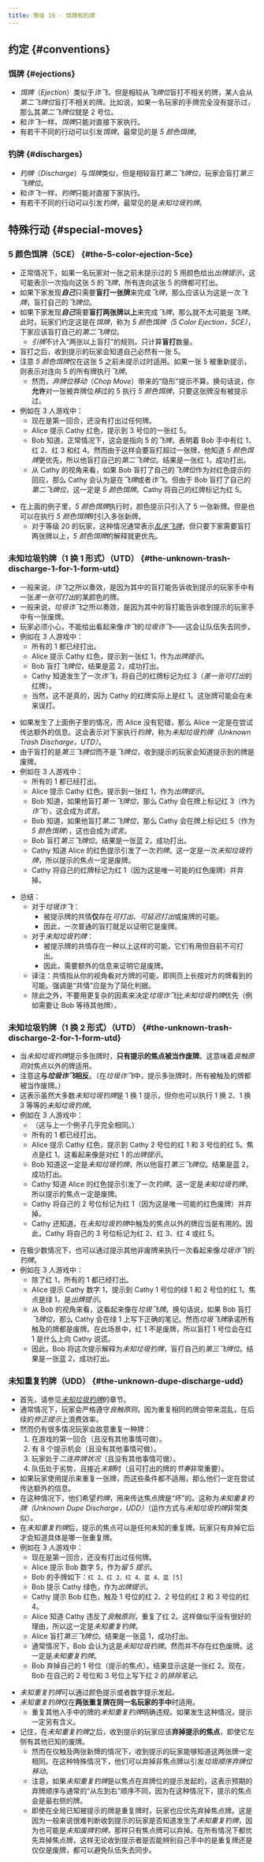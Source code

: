 ```yaml
---
title: 等级 16 - 饵牌和钓牌
---
```



## 约定 \{#conventions\}

### 饵牌 \{#ejections\}

- _饵牌_（_Ejection_）类似于*诈飞*，但是相较从*飞牌位*盲打不相关的牌，某人会从*第二飞牌位*盲打不相关的牌。比如说，如果一名玩家的手牌完全没有提示过，那么其*第二飞牌位*就是 2 号位。
- 和*诈飞*一样，*饵牌*只能对直接下家执行。
- 有若干不同的行动可以引发*饵牌*，最常见的是 _5 颜色饵牌_。

### 钓牌 \{#discharges\}

- _钓牌_（_Discharge_）与*饵牌*类似，但是相较盲打*第二飞牌位*，玩家会盲打*第三飞牌位*。
- 和*诈飞*一样，*钓牌*只能对直接下家执行。
- 有若干不同的行动可以引发*钓牌*，最常见的是*未知垃圾钓牌*。

## 特殊行动 \{#special-moves\}

### 5 颜色饵牌（5CE） \{#the-5-color-ejection-5ce\}

- 正常情况下，如果一名玩家对一张之前未提示过的 5 用颜色给出*出牌提示*，这可能表示一次指向这张 5 的*飞牌*，所有连向这张 5 的牌都可打出。
- 如果下家发现<Em>**自己**</Em>只需要**盲打一张牌**来完成*飞牌*，那么应该认为这是一次*飞牌*，盲打自己的*飞牌位*。
- 如果下家发现<Em>**自己**</Em>需要**盲打两张牌以上**来完成*飞牌*，那么就不太可能是*飞牌*。此时，玩家们约定这是在*饵牌*，称为 _5 颜色饵牌（5 Color Ejection，5CE）_，下家应该盲打自己的*第二飞牌位*。
  - *引牌*不计入“两张以上盲打”的规则。只计算**盲打**数量。
- 盲打之后，收到提示的玩家会知道自己必然有一张 5。
- 注意 *5 颜色饵牌*仅在这张 5 之前未提示过时适用。如果一张 5 被重新提示，则表示对连向 5 的所有牌执行*飞牌*。
  - 然而，_弃牌位移动_（_Chop Move_）带来的“隐形”提示不算。换句话说，你**允许**对一张被弃牌位*移*过的 5 执行 _5 颜色饵牌_，只要这张牌没有被提示过。
- 例如在 3 人游戏中：
  - 现在是第一回合，还没有打出过任何牌。
  - Alice 提示 Cathy 红色，提示到 3 号位的一张红 5。
  - Bob 知道，正常情况下，这会是指向 5 的*飞牌*，表明着 Bob 手中有红 1、红 2、红 3 和红 4。然而由于这样会要盲打超过一张牌，他知道 *5 颜色饵牌*更优先，所以他盲打自己的*第二飞牌位*。结果是一张红 1，成功打出。
  - 从 Cathy 的视角来看，如果 Bob 盲打了自己的*飞牌位*作为对红色提示的回应，那么 Cathy 会认为是在*飞牌*或者*诈飞*。但由于 Bob 盲打了自己的*第二飞牌位*，这一定是 _5 颜色饵牌_。Cathy 将自己的红牌标记为红 5。

<FiveColorEjection />

- 在上面的例子里，*5 颜色饵牌*执行时，颜色提示只引入了 5 一张新牌。但是也可以在执行 *5 颜色饵牌*时引入多张新牌。
  - 对于等级 20 的玩家，这种情况通常表示[_乱序飞牌_](level-20.mdx#the-out-of-order-finesse)，但只要下家需要盲打两张牌以上，*5 颜色饵牌*的解释就更优先。

### 未知垃圾钓牌（1 换 1 形式）（UTD） \{#the-unknown-trash-discharge-1-for-1-form-utd\}

- 一般来说，*诈飞*之所以奏效，是因为其中的盲打能告诉收到提示的玩家手中有一张*差一张可打出*的某颜色的牌。
- 一般来说，*垃圾诈飞*之所以奏效，是因为其中的盲打能告诉收到提示的玩家手中有一张废牌。
- 玩家必须小心，不能给出看起来像*诈飞*的*垃圾诈飞*——这会让队伍失去同步。
- 例如在 3 人游戏中：
  - 所有的 1 都已经打出。
  - Alice 提示 Cathy 红色，提示到一张红 1，作为*出牌提示*。
  - Bob 盲打*飞牌位*，结果是蓝 2，成功打出。
  - Cathy 知道发生了一次*诈飞*，将自己的红牌标记为红 3（*差一张可打出*的红牌）。
  - 当然，这不是真的，因为 Cathy 的红牌实际上是红 1。这张牌可能会在未来误打。

<IllegalTrashBluff />

- 如果发生了上面例子里的情况，而 Alice 没有犯错，那么 Alice 一定是在尝试传达额外的信息。这会表示对下家执行*钓牌*，称为*未知垃圾钓牌（Unknown Trash Discharge，UTD）*。
- 由于盲打的是*第三飞牌位*而不是*飞牌位*，收到提示的玩家会知道提示到的牌是废牌。
- 例如在 3 人游戏中：
  - 所有的 1 都已经打出。
  - Alice 提示 Cathy 红色，提示到一张红 1，作为*出牌提示*。
  - Bob 知道，如果他盲打*第一飞牌位*，那么 Cathy 会在牌上标记红 3（作为*诈飞*），这会成为*谎言*。
  - Bob 知道，如果他盲打*第二飞牌位*，那么 Cathy 会在牌上标记红 5（作为 _5 颜色饵牌_），这也会成为*谎言*。
  - Bob 盲打*第三飞牌位*。结果是一张蓝 2，成功打出。
  - Cathy 知道 Alice 的红色提示引发了一次*钓牌*。这一定是一次*未知垃圾钓牌*，所以提示的焦点一定是废牌。
  - Cathy 将自己的红牌标记为红 1（因为这是唯一可能的红色废牌）并弃掉。

<UnknownTrashDischarge />

- 总结：
  - 对于*垃圾诈飞*：
    - 被提示牌的共情**仅**存在*可打出*、*可延迟打出*或废牌的可能。
    - 因此，一次普通的盲打就足以证明它是废牌。
  - 对于*未知垃圾钓牌*：
    - 被提示牌的共情存在一种以上这样的可能，它们有用但目前不可打出。
    - 因此，需要额外的信息来证明它是废牌。
  - 译注：共情指从你的视角看对方牌的可能，即网页上长按对方的牌看到的可能。强调是“共情”应是为了简化判据。
  - 除此之外，不要用更复杂的因素来决定*垃圾诈飞*比*未知垃圾钓牌*优先（例如需要让 Bob 等待其他牌）。

### 未知垃圾钓牌（1 换 2 形式）（UTD） \{#the-unknown-trash-discharge-2-for-1-form-utd\}

- 当*未知垃圾钓牌*提示多张牌时，**只有提示的焦点被当作废牌**。这意味着*良触原则*对焦点以外的牌适用。
- 注意这**与*垃圾诈飞*相反**。（在*垃圾诈飞*中，提示多张牌时，所有被触及的牌都被当作废牌。）
- 这表示虽然大多数*未知垃圾钓牌*是 1 换 1 提示，但你也可以执行 1 换 2、1 换 3 等等的*未知垃圾钓牌*。
- 例如在 3 人游戏中：
  - （这与上一个例子几乎完全相同。）
  - 所有的 1 都已经打出。
  - Alice 提示 Cathy 红色，提示到 Cathy 2 号位的红 1 和 3 号位的红 5。焦点是红 1。这看起来像是对红 1 的*出牌提示*。
  - Bob 知道这一定是*未知垃圾钓牌*，所以他盲打*第三飞牌位*。结果是蓝 2，成功打出。
  - Cathy 知道 Alice 的红色提示引发了一次*钓牌*。这一定是*未知垃圾钓牌*，所以提示的焦点一定是废牌。
  - Cathy 将自己的 2 号位标记为红 1（因为这是唯一可能的红色废牌）并弃掉。
  - Cathy 还知道，在*未知垃圾钓牌*中触及的焦点以外的牌应当是有用的。因此，Cathy 将自己的 3 号位标记为红 2、红 3、红 4 或红 5。

<UnknownTrashDischargeTwoForOne />

- 在极少数情况下，也可以通过提示其他非废牌来执行一次看起来像*垃圾诈飞*的*钓牌*。
- 例如在 3 人游戏中：
  - 除了红 1，所有的 1 都已经打出。
  - Alice 提示 Cathy 数字 1，提示到 Cathy 1 号位的绿 1 和 2 号位的红 1。焦点是绿 1，是*出牌提示*。
  - 从 Bob 的视角来看，这看起来像在*垃圾飞牌*。换句话说，如果 Bob 盲打*飞牌位*，那么 Cathy 会在绿 1 上写下正确的笔记。然而*垃圾飞牌*承诺所有触及的牌都是废牌。在此场景中，红 1 不是废牌，所以盲打 1 号位会在红 1 是什么上向 Cathy 说谎。
  - 因此，Bob 将这次提示解释为*未知垃圾钓牌*，盲打自己的*第三飞牌位*。结果是一张蓝 2，成功打出。

<UnknownTrashDischargeTwoForOne2 />

### 未知重复钓牌（UDD） \{#the-unknown-dupe-discharge-udd\}

- 首先，请参见[_未知垃圾钓牌_](#the-unknown-trash-discharge-1-for-1-form-utd)的章节。
- 通常情况下，玩家会严格遵守*良触原则*，因为重复相同的牌会带来混乱，在后续的*修正提示*上浪费效率。
- 然而仍有很多情况玩家会故意重复一种牌：
  1. 在游戏的第一回合（且没有其他事情可做）。
  2. 有 8 个提示机会（且没有其他事情可做）。
  3. 玩家处于*二连弃牌状况*（且没有其他事情可做）。
  4. 队伍处于劣势，且接近*末期*时（且可打出的牌的*节奏*非常重要）。
- 如果玩家使用提示来重复一张牌，而这些条件都不适用，那么他们一定在尝试传达额外的信息。
- 在这种情况下，他们希望*钓牌*，用来传达焦点牌是“坏”的。这称为*未知重复钓牌（Unknown Dupe Discharge，UDD）*（运作方式与*未知垃圾钓牌*非常类似）。
- 在*未知重复钓牌*后，提示的焦点可以是任何未知的重复牌。玩家只有弃掉它后才会知道具体是哪一张重复牌。
- 例如在 3 人游戏中：
  - 现在是第一回合，还没有打出过任何牌。
  - Alice 提示 Bob 数字 5，作为*留 5 提示*。
  - Bob 的手牌如下：`红 2、红 2、红 4、蓝 4、蓝 [5]`
  - Bob 提示 Cathy 绿色，作为*出牌提示*。
  - Cathy 提示 Bob 红色，触及 1 号位的红 2、2 号位的红 2 和 3 号位的红 4。
  - Alice 知道 Cathy 违反了*良触原则*，重复了红 2。这样做似乎没有很好的理由，所以这一定是*未知重复钓牌*。
  - Alice 盲打*第三飞牌位*。结果是一张蓝 1，成功打出。
  - 通常情况下，Bob 会认为这是*未知垃圾钓牌*。然而并不存在红色废牌。这一定是*未知重复钓牌*。
  - Bob 弃掉自己的 1 号位（提示的焦点）。结果显示这是一张红 2。现在，Bob 在自己的 2 号位和 3 号位上写下红 2 的*排除笔记*。

<UnknownDupeDischarge />

- *未知重复钓牌*可以通过颜色提示或者数字提示发起。
- *未知重复钓牌*仅在**两张重复牌在同一名玩家的手中**时适用。
  - 重复其他人手中的牌的*未知重复钓牌*明确违规。如果发生这种情况，提示一定另有含义。
- 记住，在*未知重复钓牌*之后，收到提示的玩家应该**弃掉提示的焦点**，即使它左侧有其他已知的废牌。
  - 然而在仅触及两张新牌的情况下，收到提示的玩家能够知道这两张牌一定相同。在这种特殊情况下，他们可以弃掉非焦点牌以引发*垃圾顺序弃牌位移动*。
  - 注意，如果*未知重复钓牌*是以焦点在弃牌位的提示发起的，这表示预期的弃牌顺序与通常的“从左到右”顺序不同，因为在这种情况下，提示的焦点会是最右侧的牌。
  - 即使在全局已知被提示的牌是重复牌时，玩家也应优先弃掉焦点牌。这是因为一般来说很难判断收到提示的玩家是否知道发生了*未知重复钓牌*，因为也可能是*未知废牌钓牌*，那样只有焦点牌可以弃掉。在所有情况下都优先弃掉焦点牌，这样无论收到提示者是否能辨别自己手中的是重复牌还是仅仅是废牌，都可以避免队伍失去同步。
